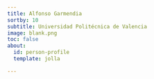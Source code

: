 ```yaml
---
title: Alfonso Garmendia
sortby: 10
subtitle: Universidad Politécnica de Valencia
image: blank.png
toc: false
about:
  id: person-profile
  template: jolla

---
```


:::{#person-profile}
:::
